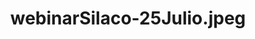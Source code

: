 ---
title: webinarSilaco-25Julio.jpeg
slug: /noticia/webinarSilaco-25Julio.jpeg
image: images/webinarSilaco-25Julio.jpeg
---
